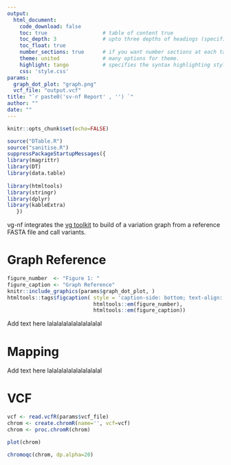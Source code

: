 ```yaml
---
output: 
  html_document:
    code_download: false
    toc: true                  # table of content true
    toc_depth: 3               # upto three depths of headings (specified by #, ## and ###)
    toc_float: true
    number_sections: true      # if you want number sections at each table header
    theme: united              # many options for theme.
    highlight: tango           # specifies the syntax highlighting style
    css: 'style.css'
params:
  graph_dot_plot: "graph.png"
  vcf_file: "output.vcf"
title: "`r paste0('sv-nf Report' , '') `"
author: ""
date: ""
---
```



```r
knitr::opts_chunk$set(echo=FALSE)
```

```r
source("DTable.R")
source("sanitise.R")
suppressPackageStartupMessages({
library(magrittr)
library(DT)
library(data.table)
  
library(htmltools)
library(stringr)
library(dplyr)
library(kableExtra)
   })
```

vg-nf integrates the [vg toolkit](https://github.com/vgteam/vg) to build of a variation graph from a reference FASTA file and call variants.

# Graph Reference

```r
figure_number  <- "Figure 1: "
figure_caption <- "Graph Reference"
knitr::include_graphics(params$graph_dot_plot, )
htmltools::tags$figcaption( style = 'caption-side: bottom; text-align: center; font-size: 85%%; color: #71879d',
                            htmltools::em(figure_number),
                            htmltools::em(figure_caption))
```
Add text here lalalalalalalalalalalal

# Mapping

Add text here lalalalalalalalalalalal

# VCF
```r
vcf <- read.vcfR(params$vcf_file)
chrom <- create.chromR(name='', vcf=vcf)
chrom <- proc.chromR(chrom)

plot(chrom)
```

```r
chromoqc(chrom, dp.alpha=20)
```